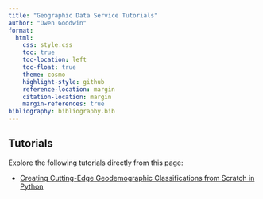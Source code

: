 ```yaml
---
title: "Geographic Data Service Tutorials"
author: "Owen Goodwin"
format:
  html:
    css: style.css
    toc: true
    toc-location: left
    toc-float: true
    theme: cosmo
    highlight-style: github
    reference-location: margin
    citation-location: margin
    margin-references: true
bibliography: bibliography.bib
---
```


## Tutorials 

Explore the following tutorials directly from this page:

- [Creating Cutting-Edge Geodemographic Classifications from Scratch in Python](tutorials/creatinggeodem.ipynb)
